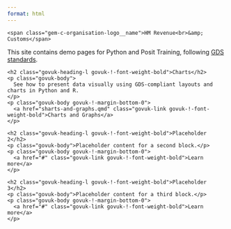 ```yaml
---
format: html
---
```


<div class="gem-c-organisation-logo brand--hm-revenue-customs govuk-!-margin-bottom-6">
  <div class="gem-c-organisation-logo__container gem-c-organisation-logo__crest gem-c-organisation-logo__crest--hmrc brand__border-color">
    <span class="gem-c-organisation-logo__name">HM Revenue<br>&amp; Customs</span>
  </div>
</div>

<p class="govuk-body">
  This site contains demo pages for Python and Posit Training, following
  <a class="govuk-link" href="https://design-system.service.gov.uk/" target="_blank">GDS standards</a>.
</p>

<div class="govuk-grid-row">

  <div class="govuk-grid-column-one-third-from-desktop govuk-!-margin-bottom-8">
    <h2 class="govuk-heading-l govuk-!-font-weight-bold">Charts</h2>
    <p class="govuk-body">
      See how to present data visually using GDS-compliant layouts and charts in Python and R.
    </p>
    <p class="govuk-body govuk-!-margin-bottom-0">
      <a href="sharts-and-graphs.qmd" class="govuk-link govuk-!-font-weight-bold">Charts and Graphs</a>
    </p>
  </div>

  <div class="govuk-grid-column-one-third-from-desktop govuk-!-margin-bottom-8">
    <h2 class="govuk-heading-l govuk-!-font-weight-bold">Placeholder 2</h2>
    <p class="govuk-body">Placeholder content for a second block.</p>
    <p class="govuk-body govuk-!-margin-bottom-0">
      <a href="#" class="govuk-link govuk-!-font-weight-bold">Learn more</a>
    </p>
  </div>

  <div class="govuk-grid-column-one-third-from-desktop govuk-!-margin-bottom-8">
    <h2 class="govuk-heading-l govuk-!-font-weight-bold">Placeholder 3</h2>
    <p class="govuk-body">Placeholder content for a third block.</p>
    <p class="govuk-body govuk-!-margin-bottom-0">
      <a href="#" class="govuk-link govuk-!-font-weight-bold">Learn more</a>
    </p>
  </div>

</div>
